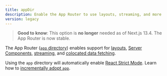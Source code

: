 ```yaml
---
title: appDir
description: Enable the App Router to use layouts, streaming, and more.
version: legacy
---
```


> **Good to know**: This option is **no longer** needed as of Next.js 13.4. The App Router is now stable.

The App Router ([`app` directory](/docs/app/building-your-application/routing)) enables support for [layouts](/docs/app/api-reference/file-conventions/layout), [Server Components](/docs/app/getting-started/server-and-client-components), [streaming](/docs/app/api-reference/file-conventions/loading), and [colocated data fetching](/docs/app/getting-started/fetching-data).

Using the `app` directory will automatically enable [React Strict Mode](https://react.dev/reference/react/StrictMode). Learn how to [incrementally adopt `app`](/docs/app/guides/migrating/app-router-migration#migrating-from-pages-to-app).
